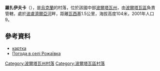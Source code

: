 {{coord|49|34|54|N|34|19|42|E|scale:100000_region:UA|display=title}}

'''羅扎伊夫卡'''（{{lang-uk|Рожаївка}}），是[[烏克蘭|烏克蘭]]的村落，位於該國中部[[波爾塔瓦州|波爾塔瓦州]]，由[[波爾塔瓦區|波爾塔瓦區]]負責管轄，處於[[波盧濟爾亞河|波盧濟爾亞河]]畔，距離[[瓦西基_(波爾塔瓦區)|瓦西基]]1.5公里，海拔高度104米，2001年人口9。

==參考資料==
* [http://gska2.rada.gov.ua/pls/z7502/A005?rdat1=20.11.2007&rf7571=26325 картка]{{dead link|date=2018年4月 |bot=InternetArchiveBot |fix-attempted=yes }}
* [http://weather.in.ua/ua/poltavskaja/22472 Погода в селі Рожаївка] {{Wayback|url=http://weather.in.ua/ua/poltavskaja/22472 |date=20201126174530 }}

{{DEFAULTSORT:Рожаївка}}
[[Category:波爾塔瓦州村落|Category:波爾塔瓦州村落]]
[[Category:波爾塔瓦區村落|Category:波爾塔瓦區村落]]


{{Poltava-geo-stub}}